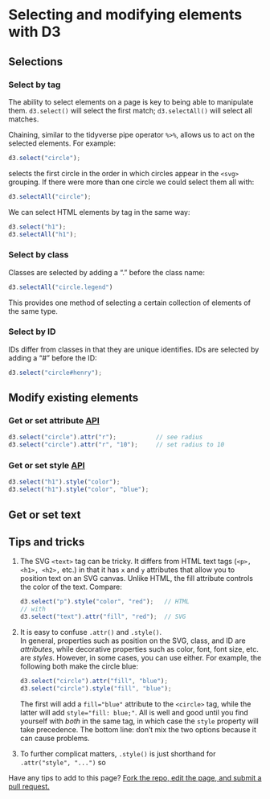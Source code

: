 # Selecting and modifying elements with D3 {#d3intro}

## Selections

### Select by tag

The ability to select elements on a page is key to being able to manipulate them.  `d3.select()` will select the first match; `d3.selectAll()` will select all matches.

Chaining, similar to the tidyverse pipe operator `%>%`, allows us to act on the selected elements.  For example:

``` js
d3.select("circle");
```

selects the first circle in the order in which circles appear in the `<svg>` grouping. If there were more than one circle we could select them all with:

``` js
d3.selectAll("circle");
```

We can select HTML elements by tag in the same way:

``` js
d3.select("h1");
d3.selectAll("h1");
```

### Select by class

Classes are selected by adding a "." before the class name:

``` js
d3.selectAll("circle.legend")
```

This provides one method of selecting a certain collection of elements of the same type.

### Select by ID

IDs differ from classes in that they are unique identifies.  IDs are selected by adding a "#" before the ID:

``` js
d3.select("circle#henry");
```

## Modify existing elements

### Get or set attribute [API](https://github.com/d3/d3-selection/blob/v1.4.0/README.md#selection_attr)

``` js
d3.select("circle").attr("r");           // see radius
d3.select("circle").attr("r", "10");     // set radius to 10
```


### Get or set style [API](https://github.com/d3/d3-selection/blob/v1.4.0/README.md#selection_style)

``` js
d3.select("h1").style("color");
d3.select("h1").style("color", "blue");
```

## Get or set text


## Tips and tricks

1. The SVG `<text>` tag can be tricky.  It differs from HTML text tags (`<p>, <h1>, <h2>,` etc.) in that it has `x` and `y` attributes that allow you to position text on an SVG canvas.  Unlike HTML, the fill attribute controls the color of the text. Compare:
    
    ``` js
    d3.select("p").style("color", "red");   // HTML
    // with
    d3.select("text").attr("fill", "red");  // SVG
    ```

2. It is easy to confuse `.attr()` and `.style()`. <br> In general, properties such as position on the SVG, class, and ID are *attributes*, while decorative properties such as color, font, font size, etc. are *styles*.  However, in some cases, you can use either. For example, the following both make the circle blue:

    ``` js
    d3.select("circle").attr("fill", "blue");
    d3.select("circle").style("fill", "blue");
    ```
    
    The first will add a `fill="blue"` attribute to the `<circle>` tag, while the latter will add `style="fill: blue;"`. All is well and good until you find yourself with *both* in the same tag, in which case the `style` property will take precedence. The bottom line: don't mix the two options because it can cause problems.




3. To further complicat matters, `.style()` is just shorthand for `.attr("style", "...")` so 

Have any tips to add to this page? [Fork the repo, edit the page, and submit a pull request.](https://github.com/jtr13/d3book/edit/master/d3intro.Rmd){target="_blank"}

